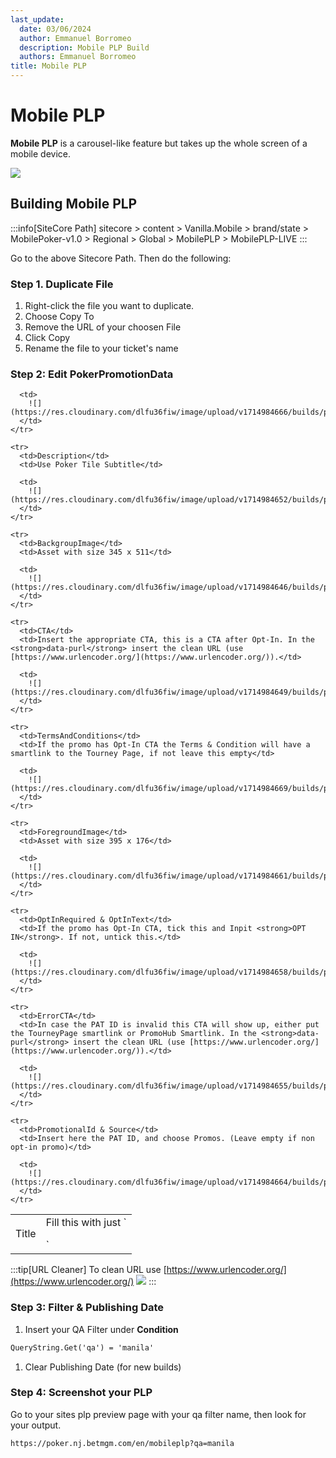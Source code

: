 ```yaml
---
last_update:
  date: 03/06/2024
  author: Emmanuel Borromeo
  description: Mobile PLP Build
  authors: Emmanuel Borromeo
title: Mobile PLP
---
```


# Mobile PLP

**Mobile PLP** is a carousel-like feature but takes up the whole screen of a mobile device.

<img src="https://res.cloudinary.com/dlfu36fiw/image/upload/v1714984672/builds/plp/mobile/sample_masx3m.png" className="mx-auto" />

## Building Mobile PLP

\:::info\[SiteCore Path]
sitecore > content > Vanilla.Mobile > brand/state > MobilePoker-v1.0 > Regional > Global > MobilePLP > MobilePLP-LIVE
\:::

Go to the above Sitecore Path. Then do the following:

### Step 1. Duplicate File

1. Right-click the file you want to duplicate.
2. Choose Copy To
3. Remove the URL of your choosen File
4. Click Copy
5. Rename the file to your ticket's name

### Step 2: Edit PokerPromotionData

<table>
  <tbody>
    <tr>
      <td>Title</td>
      <td>Fill this with just `<p></p>`</td>

      <td>
        ![](https://res.cloudinary.com/dlfu36fiw/image/upload/v1714984666/builds/plp/mobile/mobi_plp_title_iegsgl.png)
      </td>
    </tr>

    <tr>
      <td>Description</td>
      <td>Use Poker Tile Subtitle</td>

      <td>
        ![](https://res.cloudinary.com/dlfu36fiw/image/upload/v1714984652/builds/plp/mobile/mobi_plp_desc_eumr1d.png)
      </td>
    </tr>

    <tr>
      <td>BackgroupImage</td>
      <td>Asset with size 345 x 511</td>

      <td>
        ![](https://res.cloudinary.com/dlfu36fiw/image/upload/v1714984646/builds/plp/mobile/mobi_plp_bg_bkgwim.png)
      </td>
    </tr>

    <tr>
      <td>CTA</td>
      <td>Insert the appropriate CTA, this is a CTA after Opt-In. In the <strong>data-purl</strong> insert the clean URL (use [https://www.urlencoder.org/](https://www.urlencoder.org/)).</td>

      <td>
        ![](https://res.cloudinary.com/dlfu36fiw/image/upload/v1714984649/builds/plp/mobile/mobi_plp_cta_tp4qxq.png)
      </td>
    </tr>

    <tr>
      <td>TermsAndConditions</td>
      <td>If the promo has Opt-In CTA the Terms & Condition will have a smartlink to the Tourney Page, if not leave this empty</td>

      <td>
        ![](https://res.cloudinary.com/dlfu36fiw/image/upload/v1714984669/builds/plp/mobile/mobi_plp_tnc_gjfk90.png)
      </td>
    </tr>

    <tr>
      <td>ForegroundImage</td>
      <td>Asset with size 395 x 176</td>

      <td>
        ![](https://res.cloudinary.com/dlfu36fiw/image/upload/v1714984661/builds/plp/mobile/mobi_plp_png_khtlxm.png)
      </td>
    </tr>

    <tr>
      <td>OptInRequired & OptInText</td>
      <td>If the promo has Opt-In CTA, tick this and Inpit <strong>OPT IN</strong>. If not, untick this.</td>

      <td>
        ![](https://res.cloudinary.com/dlfu36fiw/image/upload/v1714984658/builds/plp/mobile/mobi_plp_opt_in_cgblf8.png)
      </td>
    </tr>

    <tr>
      <td>ErrorCTA</td>
      <td>In case the PAT ID is invalid this CTA will show up, either put the TourneyPage smartlink or PromoHub Smartlink. In the <strong>data-purl</strong> insert the clean URL (use [https://www.urlencoder.org/](https://www.urlencoder.org/)).</td>

      <td>
        ![](https://res.cloudinary.com/dlfu36fiw/image/upload/v1714984655/builds/plp/mobile/mobi_plp_error_cta_fu62va.png)
      </td>
    </tr>

    <tr>
      <td>PromotionalId & Source</td>
      <td>Insert here the PAT ID, and choose Promos. (Leave empty if non opt-in promo)</td>

      <td>
        ![](https://res.cloudinary.com/dlfu36fiw/image/upload/v1714984664/builds/plp/mobile/mobi_plp_promos_sa95nk.png)
      </td>
    </tr>
  </tbody>
</table>

\:::tip\[URL Cleaner]
To clean URL use [https://www.urlencoder.org/](https://www.urlencoder.org/)
![](https://res.cloudinary.com/dlfu36fiw/image/upload/v1714984675/builds/plp/mobile/url_cleaner_fg0alb.png)
\:::

### Step 3: Filter & Publishing Date

1. Insert your QA Filter under **Condition**

```html
QueryString.Get('qa') = 'manila'
```

1. Clear Publishing Date (for new builds)

### Step 4: Screenshot your PLP

Go to your sites plp preview page with your qa filter name, then look for your output.

```html
https://poker.nj.betmgm.com/en/mobileplp?qa=manila
```
